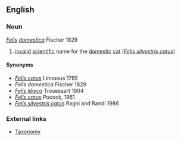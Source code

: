 ==English==

===Noun===
''[[Felis]] [[domestica]]'' Fischer 1829
#[[invalid]] [[scientific]] name for the [[domestic]] [[cat]] (''[[Felis silvestris catus]]'')

====Synonyms====
*''[[Felis catus]]'' Linnaeus 1785
*''Felis domestica'' Fischer 1829
*''[[Felis libyca]]'' Trouessart 1904
*''[[Felis catus]]'' Pocock, 1951
*''[[Felis silvestris catus]]'' Ragni and Randi 1986

===External links===
*[http://www.bigcats.org/swc/wildcattaxonomy.html Taxonomy]